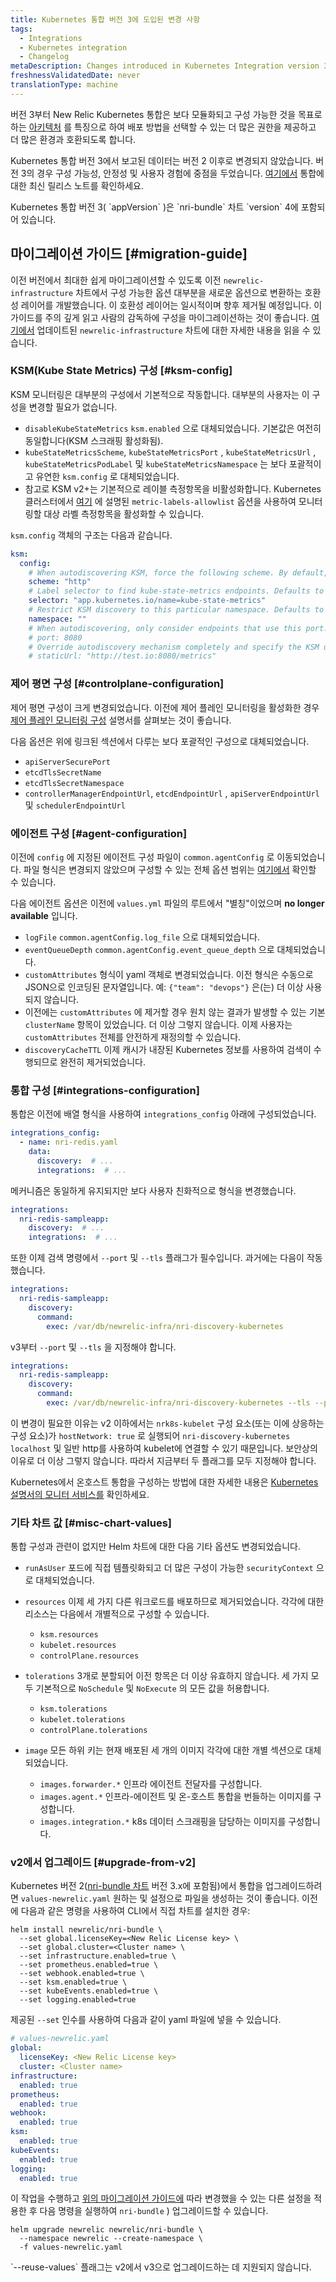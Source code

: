 ```yaml
---
title: Kubernetes 통합 버전 3에 도입된 변경 사항
tags:
  - Integrations
  - Kubernetes integration
  - Changelog
metaDescription: Changes introduced in Kubernetes Integration version 3
freshnessValidatedDate: never
translationType: machine
---
```


버전 3부터 New Relic Kubernetes 통합은 보다 모듈화되고 구성 가능한 것을 목표로 하는 [아키텍처](/docs/kubernetes-pixie/kubernetes-integration/get-started/kubernetes-components/#architecture) 를 특징으로 하여 배포 방법을 선택할 수 있는 더 많은 권한을 제공하고 더 많은 환경과 호환되도록 합니다.

Kubernetes 통합 버전 3에서 보고된 데이터는 버전 2 이후로 변경되지 않았습니다. 버전 3의 경우 구성 가능성, 안정성 및 사용자 경험에 중점을 두었습니다. [여기에서](/docs/release-notes/infrastructure-release-notes/kubernetes-integration-release-notes/) 통합에 대한 최신 릴리스 노트를 확인하세요.

<Callout variant="important">
  Kubernetes 통합 버전 3( `appVersion` )은 `nri-bundle` 차트 `version` 4에 포함되어 있습니다.
</Callout>

## 마이그레이션 가이드 [#migration-guide]

이전 버전에서 최대한 쉽게 마이그레이션할 수 있도록 이전 `newrelic-infrastructure` 차트에서 구성 가능한 옵션 대부분을 새로운 옵션으로 변환하는 호환성 레이어를 개발했습니다. 이 호환성 레이어는 일시적이며 향후 제거될 예정입니다. 이 가이드를 주의 깊게 읽고 사람의 감독하에 구성을 마이그레이션하는 것이 좋습니다. [여기에서](https://github.com/newrelic/nri-kubernetes/tree/main/charts/newrelic-infrastructure#newrelic-infrastructure) 업데이트된 `newrelic-infrastructure` 차트에 대한 자세한 내용을 읽을 수 있습니다.

### KSM(Kube State Metrics) 구성 [#ksm-config]

<Callout variant="tip">
  KSM 모니터링은 대부분의 구성에서 기본적으로 작동합니다. 대부분의 사용자는 이 구성을 변경할 필요가 없습니다.
</Callout>

* `disableKubeStateMetrics` `ksm.enabled` 으로 대체되었습니다. 기본값은 여전히 동일합니다(KSM 스크래핑 활성화됨).
* `kubeStateMetricsScheme`, `kubeStateMetricsPort` , `kubeStateMetricsUrl` , `kubeStateMetricsPodLabel` 및 `kubeStateMetricsNamespace` 는 보다 포괄적이고 유연한 `ksm.config` 로 대체되었습니다.
* 참고로 KSM v2+는 기본적으로 레이블 측정항목을 비활성화합니다. Kubernetes 클러스터에서 [여기](https://github.com/kubernetes/kube-state-metrics/blob/main/docs/developer/cli-arguments.md) 에 설명된 `metric-labels-allowlist` 옵션을 사용하여 모니터링할 대상 라벨 측정항목을 활성화할 수 있습니다.

`ksm.config` 객체의 구조는 다음과 같습니다.

```yaml
ksm:
  config:
    # When autodiscovering KSM, force the following scheme. By default, `http` is used.
    scheme: "http"
    # Label selector to find kube-state-metrics endpoints. Defaults to `app.kubernetes.io/name=kube-state-metrics`.
    selector: "app.kubernetes.io/name=kube-state-metrics"
    # Restrict KSM discovery to this particular namespace. Defaults to all namespaces.
    namespace: ""
    # When autodiscovering, only consider endpoints that use this port. By default, all ports from the discovered `endpoint` are probed.
    # port: 8080
    # Override autodiscovery mechanism completely and specify the KSM url directly instead
    # staticUrl: "http://test.io:8080/metrics"
```

### 제어 평면 구성 [#controlplane-configuration]

제어 평면 구성이 크게 변경되었습니다. 이전에 제어 플레인 모니터링을 활성화한 경우 [제어 플레인 모니터링 구성](/docs/kubernetes-pixie/kubernetes-integration/advanced-configuration/configure-control-plane-monitoring) 설명서를 살펴보는 것이 좋습니다.

다음 옵션은 위에 링크된 섹션에서 다루는 보다 포괄적인 구성으로 대체되었습니다.

* `apiServerSecurePort`
* `etcdTlsSecretName`
* `etcdTlsSecretNamespace`
* `controllerManagerEndpointUrl`, `etcdEndpointUrl` , `apiServerEndpointUrl` 및 `schedulerEndpointUrl`

### 에이전트 구성 [#agent-configuration]

이전에 `config` 에 지정된 에이전트 구성 파일이 `common.agentConfig` 로 이동되었습니다. 파일 형식은 변경되지 않았으며 구성할 수 있는 전체 옵션 범위는 [여기에서](/docs/infrastructure/install-infrastructure-agent/configuration/infrastructure-agent-configuration-settings/) 확인할 수 있습니다.

다음 에이전트 옵션은 이전에 `values.yml` 파일의 루트에서 "별칭"이었으며 <DNT>**no longer available**</DNT> 입니다.

* `logFile` `common.agentConfig.log_file` 으로 대체되었습니다.
* `eventQueueDepth` `common.agentConfig.event_queue_depth` 으로 대체되었습니다.
* `customAttributes` 형식이 yaml 객체로 변경되었습니다. 이전 형식은 수동으로 JSON으로 인코딩된 문자열입니다. 예: `{"team": "devops"}` 은(는) 더 이상 사용되지 않습니다.
* 이전에는 `customAttributes` 에 제거할 경우 원치 않는 결과가 발생할 수 있는 기본 `clusterName` 항목이 있었습니다. 더 이상 그렇지 않습니다. 이제 사용자는 `customAttributes` 전체를 안전하게 재정의할 수 있습니다.
* `discoveryCacheTTL` 이제 캐시가 내장된 Kubernetes 정보를 사용하여 검색이 수행되므로 완전히 제거되었습니다.

### 통합 구성 [#integrations-configuration]

통합은 이전에 배열 형식을 사용하여 `integrations_config` 아래에 구성되었습니다.

```yaml
integrations_config:
  - name: nri-redis.yaml
    data:
      discovery:  # ...
      integrations:  # ...
```

메커니즘은 동일하게 유지되지만 보다 사용자 친화적으로 형식을 변경했습니다.

```yaml
integrations:
  nri-redis-sampleapp:
    discovery:  # ...
    integrations:  # ...
```

또한 이제 검색 명령에서 `--port` 및 `--tls` 플래그가 필수입니다. 과거에는 다음이 작동했습니다.

```yaml
integrations:
  nri-redis-sampleapp:
    discovery:
      command:
        exec: /var/db/newrelic-infra/nri-discovery-kubernetes
```

v3부터 `--port` 및 `--tls` 을 지정해야 합니다.

```yaml
integrations:
  nri-redis-sampleapp:
    discovery:
      command:
        exec: /var/db/newrelic-infra/nri-discovery-kubernetes --tls --port 10250
```

이 변경이 필요한 이유는 v2 이하에서는 `nrk8s-kubelet` 구성 요소(또는 이에 상응하는 구성 요소)가 `hostNetwork: true` 로 실행되어 `nri-discovery-kubernetes` `localhost` 및 일반 http를 사용하여 kubelet에 연결할 수 있기 때문입니다. 보안상의 이유로 더 이상 그렇지 않습니다. 따라서 지금부터 두 플래그를 모두 지정해야 합니다.

Kubernetes에서 온호스트 통합을 구성하는 방법에 대한 자세한 내용은 [Kubernetes 설명서의 모니터 서비스를](/docs/kubernetes-pixie/kubernetes-integration/link-apps-services/monitor-services-running-kubernetes) 확인하세요.

### 기타 차트 값 [#misc-chart-values]

통합 구성과 관련이 없지만 Helm 차트에 대한 다음 기타 옵션도 변경되었습니다.

* `runAsUser` 포드에 직접 템플릿화되고 더 많은 구성이 가능한 `securityContext` 으로 대체되었습니다.

* `resources` 이제 세 가지 다른 워크로드를 배포하므로 제거되었습니다. 각각에 대한 리소스는 다음에서 개별적으로 구성할 수 있습니다.

  * `ksm.resources`
  * `kubelet.resources`
  * `controlPlane.resources`

* `tolerations` 3개로 분할되어 이전 항목은 더 이상 유효하지 않습니다. 세 가지 모두 기본적으로 `NoSchedule` 및 `NoExecute` 의 모든 값을 허용합니다.

  * `ksm.tolerations`
  * `kubelet.tolerations`
  * `controlPlane.tolerations`

* `image` 모든 하위 키는 현재 배포된 세 개의 이미지 각각에 대한 개별 섹션으로 대체되었습니다.

  * `images.forwarder.*` 인프라 에이전트 전달자를 구성합니다.
  * `images.agent.*` 인프라-에이전트 및 온-호스트 통합을 번들하는 이미지를 구성합니다.
  * `images.integration.*` k8s 데이터 스크래핑을 담당하는 이미지를 구성합니다.

### v2에서 업그레이드 [#upgrade-from-v2]

Kubernetes 버전 2([nri-bundle 차트](https://github.com/newrelic/helm-charts/tree/master/charts/nri-bundle) 버전 3.x에 포함됨)에서 통합을 업그레이드하려면 `values-newrelic.yaml` <InlinePopover type="licenseKey"/>원하는 및 설정으로 파일을 생성하는 것이 좋습니다. 이전에 다음과 같은 명령을 사용하여 CLI에서 직접 차트를 설치한 경우:

```shell
helm install newrelic/nri-bundle \
  --set global.licenseKey=<New Relic License key> \
  --set global.cluster=<Cluster name> \
  --set infrastructure.enabled=true \
  --set prometheus.enabled=true \
  --set webhook.enabled=true \
  --set ksm.enabled=true \
  --set kubeEvents.enabled=true \
  --set logging.enabled=true
```

제공된 `--set` 인수를 사용하여 다음과 같이 yaml 파일에 넣을 수 있습니다.

```yaml
# values-newrelic.yaml
global:
  licenseKey: <New Relic License key>
  cluster: <Cluster name>
infrastructure:
  enabled: true
prometheus:
  enabled: true
webhook:
  enabled: true
ksm:
  enabled: true
kubeEvents:
  enabled: true
logging:
  enabled: true
```

이 작업을 수행하고 [위의 마이그레이션 가이드에](#migration-guide) 따라 변경했을 수 있는 다른 설정을 적용한 후 다음 명령을 실행하여 `nri-bundle` ) 업그레이드할 수 있습니다.

```shell
helm upgrade newrelic newrelic/nri-bundle \
  --namespace newrelic --create-namespace \
  -f values-newrelic.yaml
```

<Callout variant="important">
  `--reuse-values` 플래그는 v2에서 v3으로 업그레이드하는 데 지원되지 않습니다.
</Callout>